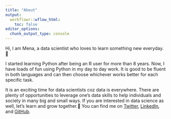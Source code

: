 ```yaml
---
title: "About"
output:
  workflowr::wflow_html:
    toc: false
editor_options:
  chunk_output_type: console
---
```


Hi, I am Mena, a data scientist who loves to learn something new everyday. 🤩  

I started learning Python after being an R user for more than 8 years. Now, I have loads of fun using Python in my day to day work. It is good to be fluent in both languages and can then choose whichever works better for each specific task. 

It is an exciting time for data scientists coz data is everywhere. There are plenty of opportunities to leverage one's data skills to help individuals and society in many big and small ways. If you are interested in data science as well, let's learn and grow together.💪 You can find me on [Twitter](https://twitter.com/mena_wang), [LinkedIn](https://www.linkedin.com/in/mena-ning-wang/), and [GitHub](https://github.com/MenaWANG).

